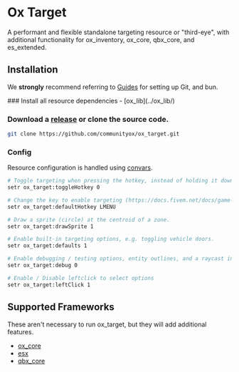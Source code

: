 
# Ox Target

<ResourceLinks repo="https://github.com/communityox/ox_target" />

A performant and flexible standalone targeting resource or "third-eye", with additional functionality for ox_inventory, ox_core, qbx_core, and es_extended.

## Installation

<Callout type="info">

We **strongly** recommend referring to [Guides](../guides) for setting up Git, and bun.

</Callout>

<Steps>
### Install all resource dependencies
- [ox_lib](../ox_lib/)

### Download a [release](https://github.com/communityox/ox_target/releases) or clone the source code.

```bash
git clone https://github.com/communityox/ox_target.git
```

### Config

Resource configuration is handled using [convars](https://docs.fivem.net/docs/scripting-reference/convars/).

```bash
# Toggle targeting when pressing the hotkey, instead of holding it down.
setr ox_target:toggleHotkey 0

# Change the key to enable targeting (https://docs.fivem.net/docs/game-references/input-mapper-parameter-ids/keyboard)
setr ox_target:defaultHotkey LMENU

# Draw a sprite (circle) at the centroid of a zone.
setr ox_target:drawSprite 1

# Enable built-in targeting options, e.g. toggling vehicle doors.
setr ox_target:defaults 1

# Enable debugging / testing options, entity outlines, and a raycast indicator.
setr ox_target:debug 0

# Enable / Disable leftclick to select options
setr ox_target:leftClick 1
```

</Steps>

## Supported Frameworks

These aren't necessary to run ox_target, but they will add additional features.

- [ox_core](https://github.com/communityox/ox_core)
- [esx](https://github.com/esx-framework/esx-legacy)
- [qbx_core](https://github.com/Qbox-project/qbx_core)
